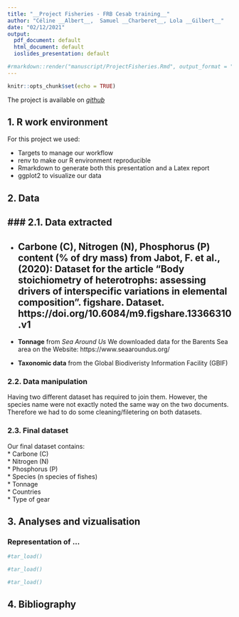 ```yaml
---
title: "__Project Fisheries - FRB Cesab training__"
author: "Céline __Albert__,  Samuel __Charberet__, Lola __Gilbert__"
date: "02/12/2021"
output:
  pdf_document: default
  html_document: default
  ioslides_presentation: default

#rmarkdown::render("manuscript/ProjectFisheries.Rmd", output_format = "ioslides_presentation", output_file = "presentation.html")
---
```


```r
knitr::opts_chunk$set(echo = TRUE)
```

The project is available on _[github](https://github.com/samuelcharberet/project.frb.fisheries)_

## 1. R work environment

For this project we used:  

* Targets to manage our workflow
* renv to make our R environment reproducible
* Rmarkdown to generate both this presentation and a Latex report
* ggplot2  to visualize our data

## 2. Data
### 2.1. Data extracted  
---
* __Carbone (C), Nitrogen (N), Phosphorus (P)__ content (% of dry mass) from Jabot, F. et al., (2020): Dataset for the article "Body stoichiometry of heterotrophs: assessing drivers of interspecific variations in elemental composition". figshare. Dataset. https://doi.org/10.6084/m9.figshare.13366310.v1  
---
* __Tonnage__ from _Sea Around Us_ We downloaded data for the Barents Sea area on the Website:  https://www.seaaroundus.org/

* __Taxonomic data__ from the Global Biodiveristy Information Facility (GBIF)

### 2.2. Data manipulation  

Having two different dataset has required to join them. However, the species name were not exactly noted the same way on the two documents. Therefore we had to do some cleaning/filetering on both datasets. 


### 2.3. Final dataset  

Our final dataset contains:  
* Carbone (C)  
* Nitrogen (N)  
* Phosphorus (P)  
* Species (n species of fishes)  
* Tonnage  
* Countries  
* Type of gear  

## 3. Analyses and vizualisation

### Representation of ...
```r
#tar_load()

```

```r
#tar_load()

```

```r
#tar_load()

```


## 4. Bibliography


